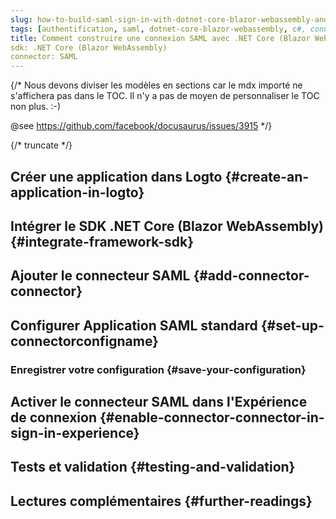 ```yaml
---
slug: how-to-build-saml-sign-in-with-dotnet-core-blazor-webassembly-and-logto
tags: [authentification, saml, dotnet-core-blazor-webassembly, c#, connexion sociale, connexion, login]
title: Comment construire une connexion SAML avec .NET Core (Blazor WebAssembly)
sdk: .NET Core (Blazor WebAssembly)
connector: SAML
---
```


{/*
  Nous devons diviser les modèles en sections car le mdx importé ne s'affichera pas dans le TOC.
  Il n'y a pas de moyen de personnaliser le TOC non plus. :-)

  @see https://github.com/facebook/docusaurus/issues/3915
*/}




{/* truncate */}

<Intro connector={connector} sdk=".NET Core (Blazor WebAssembly)" link="https://learn.microsoft.com/en-us/aspnet/core/blazor/hosting-models#blazor-webassembly" />

## Créer une application dans Logto \{#create-an-application-in-logto}

<CreateApplication type="Application monopage" framework=".NET Core (Blazor WebAssembly)" />

## Intégrer le SDK .NET Core (Blazor WebAssembly) \{#integrate-framework-sdk}

<IntegrateSdk />

## Ajouter le connecteur SAML \{#add-connector-connector}

<AddSocialConnector connector={connector} framework=".NET Core (Blazor WebAssembly)" />

## Configurer Application SAML standard \{#set-up-connectorconfigname}

<ConnectorGuide />

### Enregistrer votre configuration \{#save-your-configuration}

<SaveYourConfiguration connector={connector} />

## Activer le connecteur SAML dans l'Expérience de connexion \{#enable-connector-connector-in-sign-in-experience}

<EnableSocialConnector connector={connector} />

## Tests et validation \{#testing-and-validation}

<TestingAndValidation connector={connector} sdk=".NET Core (Blazor WebAssembly)" />

## Lectures complémentaires \{#further-readings}

<FurtherReadings />